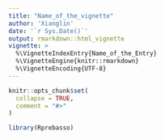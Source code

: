 ```yaml
---
title: "Name_of_the_vignette"
author: 'Xianglin'
date: '`r Sys.Date()`'
output: rmarkdown::html_vignette
vignette: >
  %\VignetteIndexEntry{Name_of_the_Entry}
  %\VignetteEngine{knitr::rmarkdown}
  %\VignetteEncoding{UTF-8}
---
```


```r
knitr::opts_chunk$set(
  collapse = TRUE,
  comment = "#>"
)
```

```r
library(Rprebasso)
```
